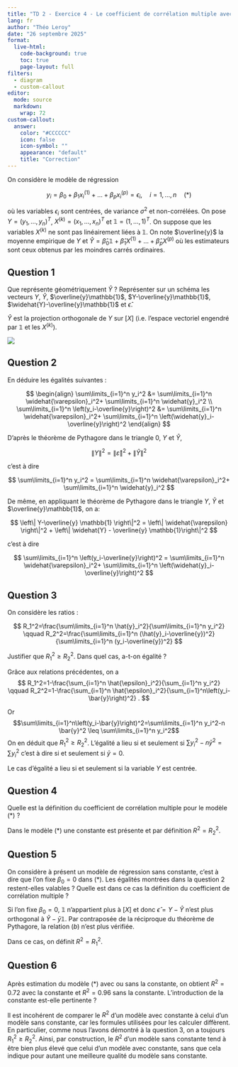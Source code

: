 ```yaml
---
title: "TD 2 - Exercice 4 - Le coefficient de corrélation multiple avec ou sans constante"
lang: fr
author: "Théo Leroy"
date: "26 septembre 2025"
format:
  live-html:
    code-background: true
    toc: true
    page-layout: full
filters: 
  - diagram
  - custom-callout
editor: 
  mode: source
  markdown: 
    wrap: 72
custom-callout:    
  answer:
    color: "#CCCCCC"
    icon: false
    icon-symbol: ""
    appearance: "default"
    title: "Correction"
---
```


On considère le modèle de régression

$$y_i=\beta_0+\beta_1x_i^{(1)}+\dots +\beta_px_i^{(p)} = \epsilon_i, \quad i = 1, \dots, n \quad (*) $$

où les variables $\epsilon_i$ sont centrées, de variance $\sigma^2$ et
non-corrélées. On pose $Y=(y_1, \dots, y_n)^T$,
$X^{(k)}=(x_1, \dots, x_n)^T$ et $\mathbb{1}=(1, \dots, 1)^{T}$. On
suppose que les variables $X^{(k)}$ ne sont pas linéairement liées à
$\mathbb{1}$. On note $\overline{y}$ la moyenne empirique de $Y$ et
$\widehat{Y}=\hat{\beta}_0\mathbb{1}+\hat{\beta}_1X^{(1)}+\dots+\hat{\beta}_pX^{(p)}$
où les estimateurs sont ceux obtenus par les moindres carrés ordinaires.

## Question 1

Que représente géométriquement $\hat{Y}$ ? Représenter sur un schéma les
vecteurs $Y$, $\widehat{Y}$, $\overline{y}\mathbb{1}$,
$Y-\overline{y}\mathbb{1}$, $\widehat{Y}-\overline{y}\mathbb{1}$ et
$\hat{\epsilon}$.

::: answer
$\widehat{Y}$ est la projection orthogonale de $Y$ sur $[X]$ (i.e.
l'espace vectoriel engendré par $\mathbb{1}$ et les $X^{(k)}$).

![](/static/img/representation-variables.svg){fig-align="center"}
:::


## Question 2

En déduire les égalités suivantes :

$$
\begin{align}
\sum\limits_{i=1}^n y_i^2 &= \sum\limits_{i=1}^n \widehat{\varepsilon}_i^2+ \sum\limits_{i=1}^n \widehat{y}_i^2 \\
\sum\limits_{i=1}^n \left(y_i-\overline{y}\right)^2 &= \sum\limits_{i=1}^n \widehat{\varepsilon}_i^2+ \sum\limits_{i=1}^n \left(\widehat{y}_i-\overline{y}\right)^2
\end{align}
$$

::: answer
D'après le théorème de Pythagore dans le triangle $0$, $Y$ et
$\widehat{Y}$,

$$
\left\| Y\right\|^2 =  \left\| \widehat{\varepsilon} \right\|^2 + \left\| \widehat{Y}  \right\|^2 
$$

c'est à dire

$$
\sum\limits_{i=1}^n y_i^2 = \sum\limits_{i=1}^n \widehat{\varepsilon}_i^2+ \sum\limits_{i=1}^n \widehat{y}_i^2 
$$

De même, en appliquant le théorème de Pythagore dans le triangle $Y$,
$\widehat{Y}$ et $\overline{y}\mathbb{1}$, on a:

$$
\left\| Y-\overline{y} \mathbb{1} \right\|^2 =  \left\| \widehat{\varepsilon} \right\|^2 + \left\| \widehat{Y} - \overline{y} \mathbb{1}\right\|^2 
$$

c'est à dire

$$ \sum\limits_{i=1}^n \left(y_i-\overline{y}\right)^2 = \sum\limits_{i=1}^n \widehat{\varepsilon}_i^2+ \sum\limits_{i=1}^n \left(\widehat{y}_i-\overline{y}\right)^2  $$
:::


## Question 3

On considère les ratios :

$$
R_1^2=\frac{\sum\limits_{i=1}^n \hat{y}_i^2}{\sum\limits_{i=1}^n y_i^2} \qquad
R_2^2=\frac{\sum\limits_{i=1}^n (\hat{y}_i-\overline{y})^2}{\sum\limits_{i=1}^n (y_i-\overline{y})^2}
$$

Justifier que $R_1^2 \geq R_2^2$. Dans quel cas, a-t-on égalité ?

::: answer
Grâce aux relations précédentes, on a $$
R_1^2=1-\frac{\sum_{i=1}^n \hat{\epsilon}_i^2}{\sum_{i=1}^n y_i^2} \qquad R_2^2=1-\frac{\sum_{i=1}^n \hat{\epsilon}_i^2}{\sum_{i=1}^n\left(y_i-\bar{y}\right)^2} .
$$

Or
$$\sum\limits_{i=1}^n\left(y_i-\bar{y}\right)^2=\sum\limits_{i=1}^n y_i^2-n \bar{y}^2 \leq \sum\limits_{i=1}^n y_i^2$$
On en déduit que $R_1^2 \geq R_2^2$. L'égalité a lieu si et seulement si
$\sum y_i^2-n \bar{y}^2=\sum y_i^2$ c'est à dire si et seulement si
$\bar{y}=0.$

Le cas d'égalité a lieu si et seulement si la variable $Y$ est centrée.
:::


## Question 4

Quelle est la définition du coefficient de corrélation multiple pour le
modèle $(*)$ ?

::: answer
Dans le modèle $(*)$ une constante est présente et par définition
$R^2=R_2^2$.
:::


## Question 5

On considère à présent un modèle de régression sans constante, c’est à
dire que l’on fixe $\beta_0 = 0$ dans $(*)$. Les égalités montrées dans
la question 2 restent-elles valables ? Quelle est dans ce cas la
définition du coefficient de corrélation multiple ?

::: answer
Si l'on fixe $\beta_0=0$, $\mathbb{1}$ n'appartient plus à $[X]$ et donc
$\hat{\epsilon}=Y-\hat{Y}$ n'est plus orthogonal à
$\hat{Y}-\bar{y}\mathbb{1}$. Par contraposée de la réciproque du
théorème de Pythagore, la relation $(b)$ n'est plus vérifiée.

Dans ce cas, on définit $R^2 = R_1^2$.
:::

## Question 6

Après estimation du modèle $(*)$ avec ou sans la constante, on obtient
$R^2 = 0.72$ avec la constante et $R^2 = 0.96$ sans la constante.
L’introduction de la constante est-elle pertinente ?

::: answer
Il est incohérent de comparer le $R^2$ d’un modèle avec constante à
celui d’un modèle sans constante, car les formules utilisées pour les
calculer diffèrent. En particulier, comme nous l'avons démontré à la
question 3, on a toujours $R_1^2 \geq R_2^2$. Ainsi, par construction,
le $R^2$ d’un modèle sans constante tend à être bien plus élevé que
celui d’un modèle avec constante, sans que cela indique pour autant une
meilleure qualité du modèle sans constante.
:::

